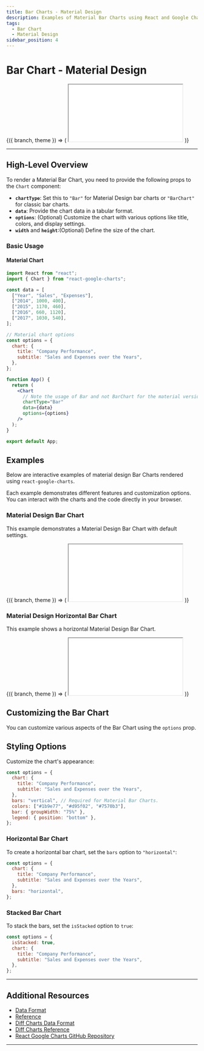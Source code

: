 ```yaml
---
title: Bar Charts - Material Design
description: Examples of Material Bar Charts using React and Google Charts
tags:
  - Bar Chart
  - Material Design
sidebar_position: 4
---
```



# Bar Chart - Material Design

<ContextProvider>
  {({ branch, theme }) => (
    <iframe
      src={`https://codesandbox.io/embed/github/RakanNimer/react-google-charts/tree/${branch}/sandboxes/bar/default?fontsize=14&hidenavigation=1&module=%2FApp.tsx&theme=${theme}`}
      style={{
        width: "100%",
        height: "500px",
        border: 0,
        borderRadius: "4px",
        overflow: "hidden",
      }}
      title="RakanNimer/react-google-charts: Bar Material Design Bar Chart"
      allow="accelerometer; ambient-light-sensor; camera; encrypted-media; geolocation; gyroscope; hid; microphone; midi; payment; usb; vr; xr-spatial-tracking"
      sandbox="allow-forms allow-modals allow-popups allow-presentation allow-same-origin allow-scripts"
      loading="lazy"
    ></iframe>
  )}
</ContextProvider>

---

## High-Level Overview

To render a Material Bar Chart, you need to provide the following props to the `Chart` component:

- **`chartType`**: Set this to `"Bar"` for Material Design bar charts or `"BarChart"` for classic bar charts.
- **`data`**: Provide the chart data in a tabular format.
- **`options`**: (Optional) Customize the chart with various options like title, colors, and display settings.
- **`width`** and **`height`**:(Optional) Define the size of the chart.

### Basic Usage

#### Material Chart

```jsx
import React from "react";
import { Chart } from "react-google-charts";

const data = [
  ["Year", "Sales", "Expenses"],
  ["2014", 1000, 400],
  ["2015", 1170, 460],
  ["2016", 660, 1120],
  ["2017", 1030, 540],
];

// Material chart options
const options = {
  chart: {
    title: "Company Performance",
    subtitle: "Sales and Expenses over the Years",
  },
};

function App() {
  return (
    <Chart
      // Note the usage of Bar and not BarChart for the material version
      chartType="Bar"
      data={data}
      options={options}
    />
  );
}

export default App;
```

## Examples

Below are interactive examples of material design Bar Charts rendered using `react-google-charts`.

Each example demonstrates different features and customization options. You can interact with the charts and the code directly in your browser.

### Material Design Bar Chart

This example demonstrates a Material Design Bar Chart with default settings.

<ContextProvider>
  {({ branch, theme }) => (
    <iframe
      src={`https://codesandbox.io/embed/github/RakanNimer/react-google-charts/tree/${branch}/sandboxes/bar/default?fontsize=14&hidenavigation=1&module=%2FApp.tsx&theme=${theme}`}
      style={{
        width: "100%",
        height: "500px",
        border: 0,
        borderRadius: "4px",
        overflow: "hidden",
      }}
      title="RakanNimer/react-google-charts: Bar Material Design Bar Chart"
      allow="accelerometer; ambient-light-sensor; camera; encrypted-media; geolocation; gyroscope; hid; microphone; midi; payment; usb; vr; xr-spatial-tracking"
      sandbox="allow-forms allow-modals allow-popups allow-presentation allow-same-origin allow-scripts"
      loading="lazy"
    ></iframe>
  )}
</ContextProvider>

### Material Design Horizontal Bar Chart

This example shows a horizontal Material Design Bar Chart.

<ContextProvider>
  {({ branch, theme }) => (
    <iframe
      src={`https://codesandbox.io/embed/github/RakanNimer/react-google-charts/tree/${branch}/sandboxes/bar/horizontal?fontsize=14&hidenavigation=1&module=%2FApp.tsx&theme=${theme}`}
      style={{
        width: "100%",
        height: "500px",
        border: 0,
        borderRadius: "4px",
        overflow: "hidden",
      }}
      title="RakanNimer/react-google-charts: Bar Material Design Horizontal Bar Chart"
      allow="accelerometer; ambient-light-sensor; camera; encrypted-media; geolocation; gyroscope; hid; microphone; midi; payment; usb; vr; xr-spatial-tracking"
      sandbox="allow-forms allow-modals allow-popups allow-presentation allow-same-origin allow-scripts"
      loading="lazy"
    ></iframe>
  )}
</ContextProvider>

## Customizing the Bar Chart

You can customize various aspects of the Bar Chart using the `options` prop.

## Styling Options

Customize the chart's appearance:

```jsx
const options = {
  chart: {
    title: "Company Performance",
    subtitle: "Sales and Expenses over the Years",
  },
  bars: "vertical", // Required for Material Bar Charts.
  colors: ["#1b9e77", "#d95f02", "#7570b3"],
  bar: { groupWidth: "75%" },
  legend: { position: "bottom" },
};
```

### Horizontal Bar Chart

To create a horizontal bar chart, set the `bars` option to `"horizontal"`:

```jsx
const options = {
  chart: {
    title: "Company Performance",
    subtitle: "Sales and Expenses over the Years",
  },
  bars: "horizontal",
};
```

### Stacked Bar Chart

To stack the bars, set the `isStacked` option to `true`:

```jsx
const options = {
  isStacked: true,
  chart: {
    title: "Company Performance",
    subtitle: "Sales and Expenses over the Years",
  },
};
```

---

## Additional Resources

- [Data Format](https://developers.google.com/chart/interactive/docs/gallery/barchart#data-format)
- [Reference](https://developers.google.com/chart/interactive/docs/gallery/barchart)
- [Diff Charts Data Format](https://developers.google.com/chart/interactive/docs/gallery/diffchart#data-format)
- [Diff Charts Reference](https://developers.google.com/chart/interactive/docs/gallery/diffchart)
- [React Google Charts GitHub Repository](https://github.com/RakanNimer/react-google-charts)

---
